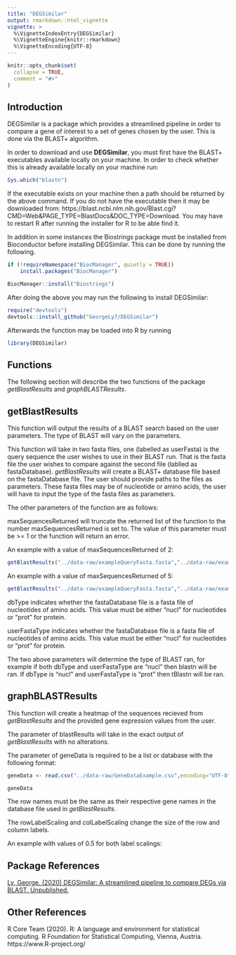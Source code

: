 ```yaml
---
title: "DEGSimilar"
output: rmarkdown::html_vignette
vignette: >
  %\VignetteIndexEntry{DEGSimilar}
  %\VignetteEngine{knitr::rmarkdown}
  %\VignetteEncoding{UTF-8}
---
```


```r
knitr::opts_chunk$set(
  collapse = TRUE,
  comment = "#>"
)
```

## Introduction

DEGSimilar is a package which provides a streamlined pipeline in order to compare a gene of interest to a set of genes chosen by the user. This is done via the BLAST+ algorithm. 

In order to download and use **DEGSimilar**, you must first have the BLAST+ executables available locally on your machine. In order to check whether this is already available locally on your machine run: 
```r
Sys.which("blastn")
```

If the executable exists on your machine then a path should be returned by the above command.
If you do not have the executable then it may be downloaded from: https://blast.ncbi.nlm.nih.gov/Blast.cgi?CMD=Web&PAGE_TYPE=BlastDocs&DOC_TYPE=Download.
You may have to restart R after running the installer for R to be able find it.
 
In addition in some instances the Biostrings package must be installed from Bioconductor before installing DEGSimilar. This can be done by running the following.
```r
if (!requireNamespace("BiocManager", quietly = TRUE))
    install.packages("BiocManager")

BiocManager::install("Biostrings")
```

After doing the above you may run the following to install DEGSimilar:

```r
require("devtools")
devtools::install_github("GeorgeLy7/DEGSimilar")
```

Afterwards the function may be loaded into R by running
```r
library(DEGSimilar)
```

## Functions

The following section will describe the two functions of the package *getBlastResults* and *graphBLASTResults*.

## getBlastResults

This function will output the results of a BLAST search based on the user parameters. The type of BLAST will vary on the parameters.

This function will take in two fasta files, one (labelled as userFasta) is the query sequence the user wishes to use in their BLAST run. That is the fasta file the user wishes to compare against the second file (lablled as fastaDatabase). *getBlastResults* will create a BLAST+ database file based on the fastaDatabase file. The user should provide paths to the files as parameters. These fasta files may be of nucleotide or amino acids, the user will have to input the type of the fasta files as parameters. 

The other parameters of the function are as follows:

maxSequencesReturned will truncate the returned list of the function to the number maxSequencesReturned is set to. The value of this parameter must be >= 1 or the function will return an error.

An example with a value of maxSequencesReturned of 2:
```r
getBlastResults("../data-raw/exampleQueryFasta.fasta","../data-raw/exampleDatabase.fasta",maxSequencesReturned=2, dbType="nucl", userFastaType="prot")

```

An example with a value of maxSequencesReturned of 5:
```r
getBlastResults("../data-raw/exampleQueryFasta.fasta","../data-raw/exampleDatabase.fasta",maxSequencesReturned=5, dbType="nucl", userFastaType="prot")

```

dbType indicates whether the fastaDatabase file is a fasta file of nucleotides of amino acids. This value must be either "nucl" for nucleotides or "prot" for protein.

userFastaType indicates whether the fastaDatabase file is a fasta file of nucleotides of amino acids. This value must be either "nucl" for nucleotides or "prot" for protein.

The two above parameters will determine the type of BLAST ran, for example if both dbType and userFastaType are "nucl" then blastn will be ran. If dbType is "nucl" and userFastaType is "prot" then tBlastn will be ran.

## graphBLASTResults

This function will create a heatmap of the sequences recieved from *getBlastResults* and the provided gene expression values from the user.

The parameter of blastResults will take in the exact output of *getBlastResults* with no alterations.

The parameter of geneData is required to be a list or database with the following format:
```r
geneData <- read.csv("../data-raw/GeneDataExample.csv",encoding="UTF-8",row.names=1)
```
```r
geneData
```
The row names must be the same as their respective gene names in the database file used in *getBlastResults*. 

The rowLabelScaling and colLabelScaling change the size of the row and column labels.

An example with values of 0.5 for both label scalings:

## Package References

[Ly, George. (2020) DEGSimilar: A streamlined pipeline to compare DEGs 
  via BLAST. Unpublished.](https://github.com/GeorgeLy7/DEGSimilar)


## Other References

R Core Team (2020). R: A language and environment for statistical computing. R Foundation for Statistical Computing, Vienna, Austria. https://www.R-project.org/
